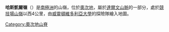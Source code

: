 {{coord|79|44|S|156|10|E|source:GNIS|display=title}}

'''哈斯凱爾嶺'''（{{lang-en|Haskell Ridge}}）是[[南極洲|南極洲]]的山嶺，位於[[奧次地|奧次地]]，屬於[[達爾文山脈_(南極洲)|達爾文山脈]]的一部分，處於[[競技場山嶺|競技場山嶺]]以西4公里，由[[威靈頓維多利亞大學|威靈頓維多利亞大學]]的探險隊繪入地圖。

{{DEFAULTSORT:Haskell Ridge}}
[[Category:奧次地山脊|Category:奧次地山脊]]


{{OatesLand-geo-stub}}